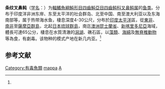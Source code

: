 {{Speciesbox
| name = 条纹叉鼻鲀
| status = NE
| status_system = IUCN3.1
| image = Arothron mappa.JPG
| genus = Arothron
| species = mappa
| authority = (Lesson, 1831)<ref name='id8826'>{{cite web| url =http://www.bioinfo.cn/db05/BjdwSpecies.php?action=view&id=8826| title =条纹叉鼻鲀| work =《中国动物物种编目数据库》| publisher =中国科学院微生物研究所| author =中国科学院动物研究所| accessdate =2009-04-16| deadurl =yes| archiveurl =https://web.archive.org/web/20160305055558/http://www.bioinfo.cn/db05/BjdwSpecies.php?action=view&id=8826| archivedate =2016-03-05}}</ref>
| synonyms = *''Tetraodon mappa, Lesson, 1831''
*''Tetrodon mappa, Lesson, 1831''
}}

'''条纹叉鼻鲀'''（[[学名|学名]]：{{lang|la|''Arothron mappa''}}）为[[輻鰭魚綱|輻鰭魚綱]][[魨形目|魨形目]][[四齒魨亞目|四齒魨亞目]][[四齒鲀科|四齒鲀科]][[叉鼻鲀属|叉鼻鲀属]]的[[鱼类|鱼类]]。分布于印度洋非洲东岸、东至太平洋的社会群岛、北至中国、南至澳大利亚以及东海南部等，属于热带海水鱼，棲息深度4-30公尺，分布於[[印度|印度]][[太平洋|太平洋]]區，從[[東非|東非]]、[[南非|南非]]至[[薩摩亞群島|薩摩亞群島]]，北起[[日本|日本]][[琉球群島|琉球群島]]，南迄[[澳洲|澳洲]][[昆士蘭省|昆士蘭省]]、[[新喀里多尼亞|新喀里多尼亞]]海域，體長可達65公分，棲息在水質清澈的[[潟湖|潟湖]]、礁石區，以[[藻類|藻類]]、[[海綿|海綿]]及[[無脊椎動物|無脊椎動物]]等為食，有劇毒。该物种的模式产地在新几内亚。<ref name='id8826'/>

== 参考文献 ==
{{reflist}}

{{Wikispecies|Arothron mappa}}
{{Taxonbar|from=Q1803041}}

[[Category:有毒魚類|Category:有毒魚類]]
[[Category:叉鼻鲀属|mappa]]
[[Category:1831年描述的魚類|A]]


{{鲀形目小作品}}